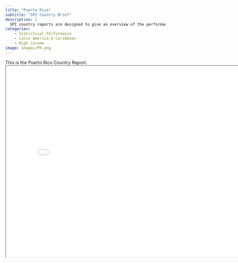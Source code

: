 ```yaml
---
title: "Puerto Rico"
subtitle: "SPI Country Brief"
description: |
  SPI country reports are designed to give an overview of the performance of Puerto Rico.
categories:
    - Statistical Performance
    - Latin America & Caribbean
    - High income
image: images/PR.png
---
```


This is the Puerto Rico Country Report.
<iframe src="charts/Puerto Rico_chart.html" width="800" height="600"></iframe>

